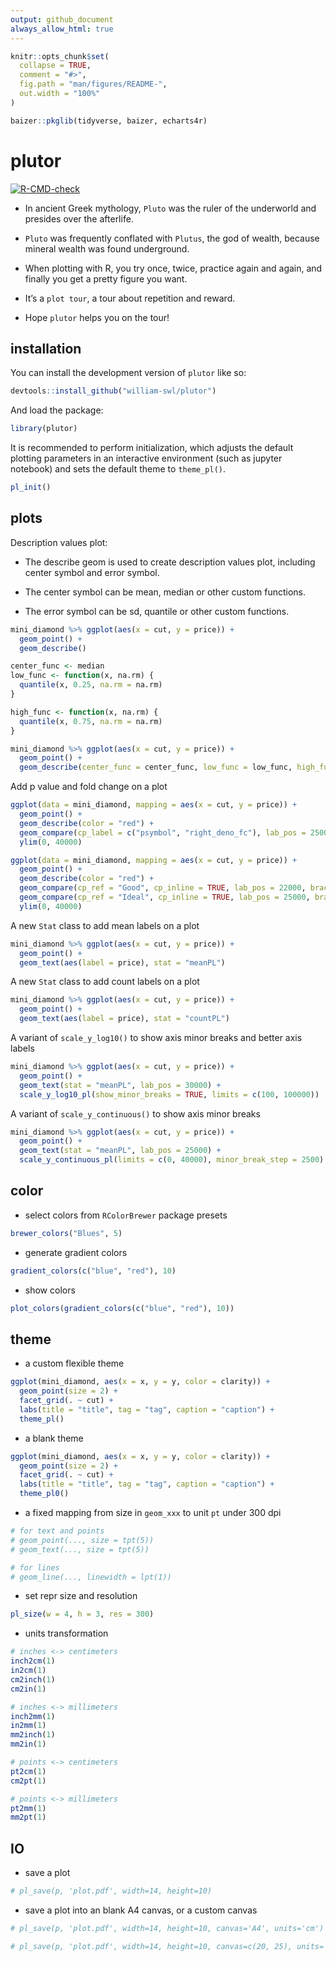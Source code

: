 ```yaml
---
output: github_document
always_allow_html: true
---
```


<!-- README.md is generated from README.Rmd. Please edit that file -->

```r
knitr::opts_chunk$set(
  collapse = TRUE,
  comment = "#>",
  fig.path = "man/figures/README-",
  out.width = "100%"
)

baizer::pkglib(tidyverse, baizer, echarts4r)
```

# plutor

<!-- badges: start -->
[![R-CMD-check](https://github.com/william-swl/plutor/actions/workflows/R-CMD-check.yaml/badge.svg)](https://github.com/william-swl/plutor/actions/workflows/R-CMD-check.yaml)
<!-- badges: end -->

- In ancient Greek mythology, `Pluto` was the ruler of the underworld and presides over the afterlife.

- `Pluto` was frequently conflated with `Plutus`, the god of wealth, because mineral wealth was found underground.

- When plotting with R, you try once, twice, practice again and again, and finally you get a pretty figure you want.

- It's a `plot tour`, a tour about repetition and reward.

- Hope `plutor` helps you on the tour!

## installation

You can install the development version of `plutor` like so:

``` r
devtools::install_github("william-swl/plutor")
```
And load the package:
```r
library(plutor)
```

It is recommended to perform initialization, which adjusts the default plotting parameters in an interactive environment (such as jupyter notebook) and sets the default theme to `theme_pl()`.

```r
pl_init()
```


## plots

Description values plot: 

- The describe geom is used to create description values plot, including center symbol and error symbol.

- The center symbol can be mean, median or other custom functions.

- The error symbol can be sd, quantile or other custom functions.

```r
mini_diamond %>% ggplot(aes(x = cut, y = price)) +
  geom_point() +
  geom_describe()
```

```r
center_func <- median
low_func <- function(x, na.rm) {
  quantile(x, 0.25, na.rm = na.rm)
}

high_func <- function(x, na.rm) {
  quantile(x, 0.75, na.rm = na.rm)
}

mini_diamond %>% ggplot(aes(x = cut, y = price)) +
  geom_point() +
  geom_describe(center_func = center_func, low_func = low_func, high_func = high_func)
```


Add p value and fold change on a plot

```r
ggplot(data = mini_diamond, mapping = aes(x = cut, y = price)) +
  geom_point() +
  geom_describe(color = "red") +
  geom_compare(cp_label = c("psymbol", "right_deno_fc"), lab_pos = 25000, step_increase = 0.3) +
  ylim(0, 40000)
```


```r
ggplot(data = mini_diamond, mapping = aes(x = cut, y = price)) +
  geom_point() +
  geom_describe(color = "red") +
  geom_compare(cp_ref = "Good", cp_inline = TRUE, lab_pos = 22000, brackets_widen = 0.1) +
  geom_compare(cp_ref = "Ideal", cp_inline = TRUE, lab_pos = 25000, brackets_widen = 0.1) +
  ylim(0, 40000)
```


A new `Stat` class to add mean labels on a plot

```r
mini_diamond %>% ggplot(aes(x = cut, y = price)) +
  geom_point() +
  geom_text(aes(label = price), stat = "meanPL")
```

A new `Stat` class to add count labels on a plot

```r
mini_diamond %>% ggplot(aes(x = cut, y = price)) +
  geom_point() +
  geom_text(aes(label = price), stat = "countPL")
```

A variant of `scale_y_log10()` to show axis minor breaks and better axis labels

```r
mini_diamond %>% ggplot(aes(x = cut, y = price)) +
  geom_point() +
  geom_text(stat = "meanPL", lab_pos = 30000) +
  scale_y_log10_pl(show_minor_breaks = TRUE, limits = c(100, 100000))
```

A variant of `scale_y_continuous()` to show axis minor breaks

```r
mini_diamond %>% ggplot(aes(x = cut, y = price)) +
  geom_point() +
  geom_text(stat = "meanPL", lab_pos = 25000) +
  scale_y_continuous_pl(limits = c(0, 40000), minor_break_step = 2500)
```


## color

- select colors from `RColorBrewer` package presets

```r
brewer_colors("Blues", 5)
```


- generate gradient colors
```r
gradient_colors(c("blue", "red"), 10)
```

- show colors
```r
plot_colors(gradient_colors(c("blue", "red"), 10))
```



## theme

- a custom flexible theme
```r
ggplot(mini_diamond, aes(x = x, y = y, color = clarity)) +
  geom_point(size = 2) +
  facet_grid(. ~ cut) +
  labs(title = "title", tag = "tag", caption = "caption") +
  theme_pl()
```

- a blank theme
```r
ggplot(mini_diamond, aes(x = x, y = y, color = clarity)) +
  geom_point(size = 2) +
  facet_grid(. ~ cut) +
  labs(title = "title", tag = "tag", caption = "caption") +
  theme_pl0()
```


- a fixed mapping from size in `geom_xxx` to unit `pt` under 300 dpi
```r
# for text and points
# geom_point(..., size = tpt(5))
# geom_text(..., size = tpt(5))

# for lines
# geom_line(..., linewidth = lpt(1))
```

- set repr size and resolution
```r
pl_size(w = 4, h = 3, res = 300)
```


- units transformation
```r
# inches <-> centimeters
inch2cm(1)
in2cm(1)
cm2inch(1)
cm2in(1)

# inches <-> millimeters
inch2mm(1)
in2mm(1)
mm2inch(1)
mm2in(1)

# points <-> centimeters
pt2cm(1)
cm2pt(1)

# points <-> millimeters
pt2mm(1)
mm2pt(1)
```



## IO
- save a plot
```r
# pl_save(p, 'plot.pdf', width=14, height=10)
```

- save a plot into an blank A4 canvas, or a custom canvas
```r
# pl_save(p, 'plot.pdf', width=14, height=10, canvas='A4', units='cm')

# pl_save(p, 'plot.pdf', width=14, height=10, canvas=c(20, 25), units='cm')
```

